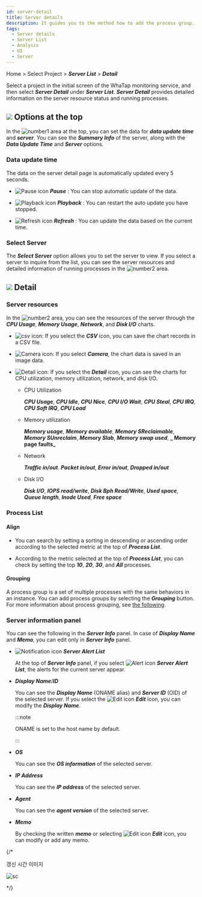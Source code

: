```yaml
---
id: server-detail
title: Server details
description: It guides you to the method how to add the process group.
tags:
  - Server details
  - Server List
  - Analysis
  - UI
  - Server
---
```


Home > Select Project > **_Server List_** > **_Detail_**

Select a project in the initial screen of the WhaTap monitoring service, and then select **_Server Detail_** under **_Server List_**. **_Server Detail_** provides detailed information on the server resource status and running processes.

<ImgLang img='server-detail.png' desc='Server Details'/>

## ![](/img/number-01.png) Options at the top

In the ![number1](/img/number-01.png) area at the top, you can set the data for **_data update time_** and **_server_**. You can see the **_Summary Info_** of the server, along with the **_Data Update Time_** and **_Server_** options.

### Data update time

The data on the server detail page is automatically updated every 5 seconds. 

- ![Pause icon](/img/ic-s-pause.svg) **_Pause_** : You can stop automatic update of the data. 

- ![Playback icon](/img/ic-play-grn.svg) **_Playback_** : You can restart the auto update you have stopped.

- ![Refresh icon](/img/ic-refresh2.svg) **_Refresh_** : You can update the data based on the current time.

### Select Server

The **_Select Server_** option allows you to set the server to view. If you select a server to inquire from the list, you can see the server resources and detailed information of running processes in the ![number2](/img/number-02.png) area.

## ![](/img/number-02.png) Detail

### Server resources

In the ![number2](/img/number-02.png) area, you can see the resources of the server through the **_CPU Usage_**, **_Memory Usage_**, **_Network_**, and **_Disk I/O_** charts.

- ![csv icon](/img/ic-csv-download.svg): If you select the **_CSV_** icon, you can save the chart records in a CSV file.

- ![Camera icon](/img/ic-camera.svg): If you select **_Camera_**, the chart data is saved in an image data.

- ![Detail icon](/img/ic-zoom-in.svg): If you select the **_Detail_** icon, you can see the charts for CPU utilization, memory utilization, network, and disk I/O.

  - CPU Utilization

    **_CPU Usage_**, **_CPU Idle_**, **_CPU Nice_**, **_CPU I/O Wait_**, **_CPU Steal_**, **_CPU IRQ_**, **_CPU Soft IRQ_**, **_CPU Load_**

  - Memory utilization

    **_Memory usage_**, **_Memory available_**, **_Memory SReclaimable_**, **_Memory SUnreclaim_**, **_Memory Slab_**, **_Memory swap used_**, **_ Memory page faults_**

  - Network

    **_Traffic in/out_**. **_Packet in/out_**, **_Error in/out_**, **_Dropped in/out_**

  - Disk I/O

    **_Disk I/O_**, **_IOPS read/write_**, **_Disk Bph Read/Write_**, **_Used space_**, **_Queue length_**, **_Inode Used_**, **_Free space_**

### Process List

#### Align

- You can search by setting a sorting in descending or ascending order according to the selected metric at the top of **_Process List_**. 

- According to the metric selected at the top of **_Process List_**, you can check by setting the top **_10_**, **_20_**, **_30_**, and **_All_** processes. 

#### Grouping

A process group is a set of multiple processes with the same behaviors in an instance. You can add process groups by selecting the **_Grouping_** button. For more information about process grouping, see [the following](server-detail-process-group).

### Server information panel

You can see the following in the **_Server Info_** panel. In case of **_Display Name_** and **_Memo_**, you can edit only in **_Server Info_** panel.

- ![Notification icon](/img/ic-alert.svg) **_Server Alert List_**

  At the top of **_Server Info_** panel, if you select ![Alert icon](/img/ic-alert.svg) **_Server Alert List_**, the alerts for the current server appear.

- **_Display Name_**/**_ID_**

  You can see the **_Display Name_** (ONAME alias) and **_Server ID_** (OID) of the selected server. If you select the ![Edit icon](/img/ic-edit.svg) **_Edit_** icon, you can modify the **_Display Name_**. 

  :::note

  ONAME is set to the host name by default. 

  :::

- **_OS_**

  You can see the **_OS information_** of the selected server.

- **_IP Address_**

  You can see the **_IP address_** of the selected server.

- **_Agent_**

  You can see the **_agent version_** of the selected server.

- **_Memo_**

  By checking the written **_memo_** or selecting ![Edit icon](/img/ic-edit.svg) **_Edit_** icon, you can modify or add any memo.

{/* 

갱신 시간 이미지 

<div style={{textAlign: 'center'}}>

![sc](/img/server-detail-data.png)

</div>

*/}
